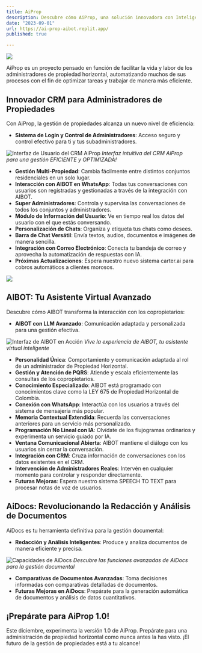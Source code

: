 ```yaml
---
title: AiProp
description: Descubre cómo AiProp, una solución innovadora con Inteligencia Artificial, está redefiniendo la administración de propiedades en Colombia, haciéndola más inteligente, eficiente y adaptada a tus necesidades.
date: "2023-09-01"
url: https://ai-prop-aibot.replit.app/
published: true

---
```


[![](https://manuelcandelo.com/wp-content/uploads/2023/11/Captura-de-pantalla-2023-11-30-062249.png)](https://lucia-aiprop.replit.app/)

AiProp es un proyecto pensado en función de facilitar la vida y labor de los administradores de propiedad horizontal, automatizando muchos de sus procesos con el fin de optimizar tareas y trabajar de manera más eficiente.

## Innovador CRM para Administradores de Propiedades

Con AiProp, la gestión de propiedades alcanza un nuevo nivel de eficiencia:

- **Sistema de Login y Control de Administradores**: Acceso seguro y control efectivo para ti y tus subadministradores.

![Interfaz de Usuario del CRM AiProp](https://urbano-beta.mawie.co/wp-content/uploads/2023/11/dashboard-1.png)
*Interfaz intuitiva del CRM AiProp para una gestión EFICIENTE y OPTIMIZADA!*

- **Gestión Multi-Propiedad**: Cambia fácilmente entre distintos conjuntos residenciales en un solo lugar.
- **Interacción con AIBOT en WhatsApp**: Todas tus conversaciones con usuarios son registradas y gestionadas a través de la integración con AIBOT.
- **Super Administradores**: Controla y supervisa las conversaciones de todos los conjuntos y administradores.
- **Módulo de Información del Usuario**: Ve en tiempo real los datos del usuario con el que estás conversando.
- **Personalización de Chats**: Organiza y etiqueta tus chats como desees.
- **Barra de Chat Versátil**: Envía textos, audios, documentos e imágenes de manera sencilla.
- **Integración con Correo Electrónico**: Conecta tu bandeja de correo y aprovecha la automatización de respuestas con IA.
- **Próximas Actualizaciones**: Espera nuestro nuevo sistema carter.ai para cobros automáticos a clientes morosos.

![](https://urbano-beta.mawie.co/wp-content/uploads/2023/11/5.-AiProp-CARTER.AI_.png)

## AIBOT: Tu Asistente Virtual Avanzado

Descubre cómo AIBOT transforma la interacción con los copropietarios:

- **AIBOT con LLM Avanzado**: Comunicación adaptada y personalizada para una gestión efectiva.

![Interfaz de AIBOT en Acción](https://urbano-beta.mawie.co/wp-content/uploads/2023/11/3.-AiProp-AIBOT.png)
*Vive la experiencia de AIBOT, tu asistente virtual inteligente*

- **Personalidad Única**: Comportamiento y comunicación adaptada al rol de un administrador de Propiedad Horizontal.
- **Gestión y Atención de PQRS**: Atiende y escala eficientemente las consultas de los copropietarios.
- **Conocimiento Especializado**: AIBOT está programado con conocimientos clave como la LEY 675 de Propiedad Horizontal de Colombia.
- **Conexión con WhatsApp**: Interactúa con los usuarios a través del sistema de mensajería más popular.
- **Memoria Contextual Extendida**: Recuerda las conversaciones anteriores para un servicio más personalizado.
- **Programación No Lineal con IA**: Olvídate de los flujogramas ordinarios y experimenta un servicio guiado por IA.
- **Ventana Comunicacional Abierta**: AIBOT mantiene el diálogo con los usuarios sin cerrar la conversación.
- **Integración con CRM**: Cruza información de conversaciones con los datos existentes en el CRM.
- **Intervención de Administradores Reales**: Intervén en cualquier momento para controlar y responder directamente.
- **Futuras Mejoras**: Espera nuestro sistema SPEECH TO TEXT para procesar notas de voz de usuarios.

## AiDocs: Revolucionando la Redacción y Análisis de Documentos

AiDocs es tu herramienta definitiva para la gestión documental:

- **Redacción y Análisis Inteligentes**: Produce y analiza documentos de manera eficiente y precisa.

![Capacidades de AiDocs](https://urbano-beta.mawie.co/wp-content/uploads/2023/11/4.-AiProp-AIDOCS.png)
*Descubre las funciones avanzadas de AiDocs para la gestión documental*

- **Comparativas de Documentos Avanzadas**: Toma decisiones informadas con comparativas detalladas de documentos.
- **Futuras Mejoras en AiDocs**: Prepárate para la generación automática de documentos y análisis de datos cuantitativos.

## ¡Prepárate para AiProp 1.0!

Este diciembre, experimenta la versión 1.0 de AiProp. Prepárate para una administración de propiedad horizontal como nunca antes la has visto. ¡El futuro de la gestión de propiedades está a tu alcance!

